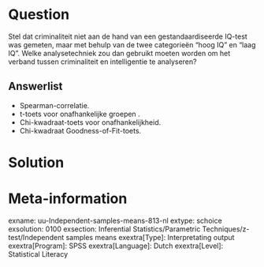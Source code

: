 
Question
========
  
Stel dat criminaliteit niet aan de hand van een gestandaardiseerde IQ-test was gemeten, maar met behulp van de twee categorieën “hoog IQ” en “laag IQ”. Welke analysetechniek zou dan gebruikt moeten worden om het verband tussen criminaliteit en intelligentie te analyseren?
  
Answerlist
----------
* Spearman-correlatie.
* t-toets voor onafhankelijke groepen . 
* Chi-kwadraat-toets voor onafhankelijkheid.
* Chi-kwadraat Goodness-of-Fit-toets.


Solution
========
  


Meta-information
================
exname: uu-Independent-samples-means-813-nl
extype: schoice
exsolution: 0100
exsection: Inferential Statistics/Parametric Techniques/z-test/Independent samples means
exextra[Type]: Interpretating output
exextra[Program]: SPSS
exextra[Language]: Dutch
exextra[Level]: Statistical Literacy
